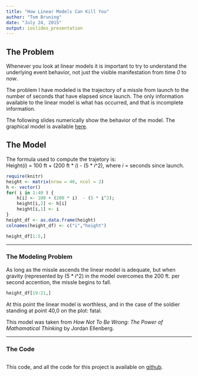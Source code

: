 ```yaml
---
title: "How Linear Models Can Kill You"
author: "Tom Bruning"
date: "July 24, 2015"
output: ioslides_presentation
---
```


## The Problem

Whenever you look at linear models it is important to try to understand the underlying event behavior, not just the visible manifestation from time _0_ to _now_. 

The problem I have modeled is the trajectory of a missle from launch to the number of seconds that have elapsed since launch.  The only information available to the linear model is what has occurred, and that is incomplete information.

The following slides numerically show the behavior of the model.  The graphical model is available  [here](https://tgbruning.shinyapps.io/web_app).

## The Model

The formula used to compute the trajetory is:   
Height(_i_) =  100 ft + (200 ft * _i_)  - (5 * _i_^2), where _i_ = seconds since launch.

```r
require(knitr)
height <- matrix(nrow = 40, ncol = 2)
h <- vector()
for( i in 1:40 ) {
    h[i] <- 100 + (200 * i)  - (5 * i^2);
    height[i,2] <- h[i]
    height[i,1] <- i
}
height_df <- as.data.frame(height)
colnames(height_df) <- c("i","height")
```

```r
height_df[1:5,]
```
---

### The Modeling Problem

As long as the missle ascends the linear model is adequate, but when gravity (represented by (5 * _i_^2) in the model overcomes the 200 ft. per second accention, the missle begins to fall.

```r
height_df[19:21,]
```
At this point the linear model is worthless, and in the case of the soldier standing at point 40,0 on the plot: fatal.

This model was taken from _How Not To Be Wrong: The Power of Mathamatical Thinking_ by Jordan Ellenberg.

---   

### The Code

```r
```
This code, and all the code for this project is available on [github](https://github.com/tbruning/web_app).